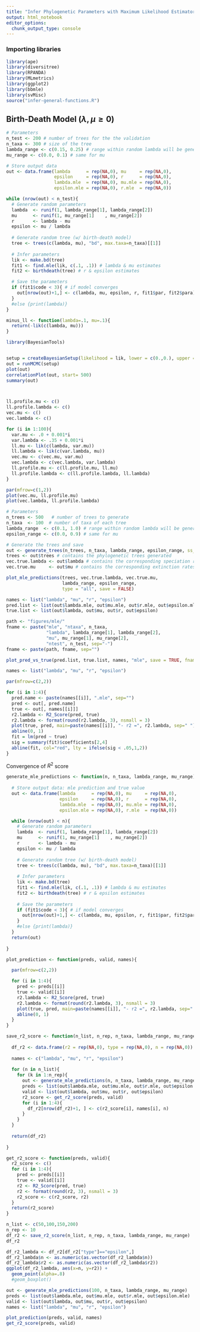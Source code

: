 ```yaml
---
title: "Infer Phylogenetic Parameters with Maximum Likelihood Estimator"
output: html_notebook
editor_options: 
  chunk_output_type: console
---
```



### Importing libraries 

```r
library(ape)
library(diversitree)
library(RPANDA)
library(MLmetrics)
library(ggplot2)
library(bbmle)
library(svMisc)
source("infer-general-functions.R")
```


## Birth-Death Model ($\lambda , \mu \geq 0$)

```r

# Parameters  
n_test <- 200 # number of trees for the the validation
n_taxa <- 300 # size of the tree 
lambda_range <- c(0.15, 0.25) # range within random lambda will be generated 
mu_range <- c(0.0, 0.1) # same for mu

# Store output data 
out <- data.frame(lambda      = rep(NA,0), mu     = rep(NA,0),
                  epsilon     = rep(NA,0), r      = rep(NA,0),
                  lambda.mle  = rep(NA,0), mu.mle = rep(NA,0),
                  epsilon.mle = rep(NA,0), r.mle  = rep(NA,0)) 

while (nrow(out) < n_test){
  # Generate random parameters
  lambda  <- runif(1, lambda_range[1], lambda_range[2])
  mu      <- runif(1, mu_range[1]    , mu_range[2]) 
  r       <- lambda - mu
  epsilon <- mu / lambda 
  
  # Generate random tree (w/ birth-death model)
  tree <- trees(c(lambda, mu), "bd", max.taxa=n_taxa)[[1]]
  
  # Infer parameters 
  lik <- make.bd(tree)
  fit1 <- find.mle(lik, c(.1, .1)) # lambda & mu estimates 
  fit2 <- birthdeath(tree) # r & epsilon estimates 

  # Save the parameters
  if (fit1$code < 3){ # if model converges
    out[nrow(out)+1,] <- c(lambda, mu, epsilon, r, fit1$par, fit2$para)
  }
  #else {print(lambda)}
}
```


```r
minus_ll <- function(lambda=.1, mu=.1){
  return(-lik(c(lambda, mu)))
}

library(BayesianTools)


setup = createBayesianSetup(likelihood = lik, lower = c(0.,0.), upper = c(1,1), names = c("lambda", "mu"))
out = runMCMC(setup)
plot(out)
correlationPlot(out, start= 500)
summary(out)



ll.profile.mu <- c()
ll.profile.lambda <- c()
vec.mu <- c()
vec.lambda <- c()

for (i in 1:100){
  var.mu <- .0 + 0.001*i
  var.lambda <- .35 + 0.001*i
  ll.mu <- lik(c(lambda, var.mu))
  ll.lambda <- lik(c(var.lambda, mu))
  vec.mu <- c(vec.mu, var.mu)
  vec.lambda <- c(vec.lambda, var.lambda)
  ll.profile.mu <- c(ll.profile.mu, ll.mu)
  ll.profile.lambda <- c(ll.profile.lambda, ll.lambda)
}

par(mfrow=c(1,2))
plot(vec.mu, ll.profile.mu)
plot(vec.lambda, ll.profile.lambda)
```


```r
# Parameters 
n_trees <- 500   # number of trees to generate 
n_taxa  <- 100  # number of taxa of each tree 
lambda_range  <- c(0.1, 1.0) # range within random lambda will be generated 
epsilon_range <- c(0.0, 0.9) # same for mu

# Generate the trees and save 
out <- generate_trees(n_trees, n_taxa, lambda_range, epsilon_range, ss_check = TRUE)
trees <- out$trees # contains the phylogenetic trees generated 
vec.true.lambda <- out$lambda # contains the corresponding speciation rates 
vec.true.mu     <- out$mu # contains the corresponding extinction rates 

plot_mle_predictions(trees, vec.true.lambda, vec.true.mu,
                     lambda_range, epsilon_range, 
                     type = "all", save = FALSE)

```


```r
names <- list("lambda", "mu", "r", "epsilon")
pred.list <- list(out$lambda.mle, out$mu.mle, out$r.mle, out$epsilon.mle)
true.list <- list(out$lambda, out$mu, out$r, out$epsilon)

path <- "figures/mle/"
fname <- paste("mle", "ntaxa", n_taxa,
               "lambda", lambda_range[1], lambda_range[2], 
               "mu", mu_range[1], mu_range[2],
               "ntest", n_test, sep="-")
fname <- paste(path, fname, sep="")

plot_pred_vs_true(pred.list, true.list, names, "mle", save = TRUE, fname = fname)
```



```r

names <- list("lambda", "mu", "r", "epsilon")

par(mfrow=c(2,2))

for (i in 1:4){
  pred.name <- paste(names[[i]], ".mle", sep="")
  pred <- out[, pred.name]
  true <- out[, names[[i]]]
  r2.lambda <- R2_Score(pred, true)
  r2.lambda <- format(round(r2.lambda, 3), nsmall = 3)
  plot(true, pred, main=paste(names[[i]], "- r2 =", r2.lambda, sep=" "))
  abline(0, 1)
  fit = lm(pred ~ true)
  sig = summary(fit)$coefficients[2,4]
  abline(fit, col="red", lty = ifelse(sig < .05,1,2))
}
```

Convergence of $R^2$ score 

```r
generate_mle_predictions <- function(n, n_taxa, lambda_range, mu_range){
  
  # Store output data: mle prediction and true value
  out <- data.frame(lambda      = rep(NA,0), mu     = rep(NA,0),
                    epsilon     = rep(NA,0), r      = rep(NA,0),
                    lambda.mle  = rep(NA,0), mu.mle = rep(NA,0),
                    epsilon.mle = rep(NA,0), r.mle  = rep(NA,0)) 

  while (nrow(out) < n){
    # Generate random parameters
    lambda  <- runif(1, lambda_range[1], lambda_range[2])
    mu      <- runif(1, mu_range[1]    , mu_range[2]) 
    r       <- lambda - mu
    epsilon <- mu / lambda 
    
    # Generate random tree (w/ birth-death model)
    tree <- trees(c(lambda, mu), "bd", max.taxa=n_taxa)[[1]]
    
    # Infer parameters 
    lik <- make.bd(tree)
    fit1 <- find.mle(lik, c(.1, .1)) # lambda & mu estimates 
    fit2 <- birthdeath(tree) # r & epsilon estimates 
  
    # Save the parameters
    if (fit1$code < 3){ # if model converges
      out[nrow(out)+1,] <- c(lambda, mu, epsilon, r, fit1$par, fit2$para)
    }
    #else {print(lambda)}
  }
  return(out)
  
}
```

```r
plot_prediction <- function(preds, valid, names){

  par(mfrow=c(2,2))

  for (i in 1:4){
    pred <- preds[[i]]
    true <- valid[[i]]
    r2.lambda <- R2_Score(pred, true)
    r2.lambda <- format(round(r2.lambda, 3), nsmall = 3)
    plot(true, pred, main=paste(names[[i]], "- r2 =", r2.lambda, sep=" "))
    abline(0, 1)
  }
}
```

```r
save_r2_score <- function(n_list, n_rep, n_taxa, lambda_range, mu_range){
  
  df_r2 <- data.frame(r2 = rep(NA,0), type = rep(NA,0), n = rep(NA,0)) 
  
  names <- c("lambda", "mu", "r", "epsilon")
  
  for (n in n_list){
    for (k in 1:n_rep){
      out <- generate_mle_predictions(n, n_taxa, lambda_range, mu_range)
      preds <- list(out$lambda.mle, out$mu.mle, out$r.mle, out$epsilon.mle)
      valid <- list(out$lambda, out$mu, out$r, out$epsilon)
      r2_score <- get_r2_score(preds, valid)
      for (i in 1:4){
        df_r2[nrow(df_r2)+1, ] <- c(r2_score[i], names[i], n)
      }
    }
  }
  
  return(df_r2)
  
}
```

```r
get_r2_score <- function(preds, valid){
  r2_score <- c()
  for (i in 1:4){
    pred <- preds[[i]]
    true <- valid[[i]]
    r2 <- R2_Score(pred, true)
    r2 <- format(round(r2, 3), nsmall = 3)
    r2_score <- c(r2_score, r2)
  }
  return(r2_score)
}
```

```r
n_list <- c(50,100,150,200)
n_rep <- 10
df_r2 <- save_r2_score(n_list, n_rep, n_taxa, lambda_range, mu_range)
df_r2
```

```r
df_r2_lambda <- df_r2[df_r2["type"]=="epsilon",]
df_r2_lambda$n <- as.numeric(as.vector(df_r2_lambda$n))
df_r2_lambda$r2 <- as.numeric(as.vector(df_r2_lambda$r2))
ggplot(df_r2_lambda, aes(x=n, y=r2)) + 
  geom_point(alpha=.8)
  #geom_boxplot() 
```



```r
out <- generate_mle_predictions(100, n_taxa, lambda_range, mu_range)
preds <- list(out$lambda.mle, out$mu.mle, out$r.mle, out$epsilon.mle)
valid <- list(out$lambda, out$mu, out$r, out$epsilon)
names <- list("lambda", "mu", "r", "epsilon")

plot_prediction(preds, valid, names)
get_r2_score(preds, valid)
```

